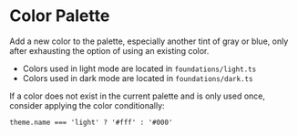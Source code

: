 
<Meta title="Core Styles/Color Palette" component={ColorPalette} />

# Color Palette

Add a new color to the palette, especially another tint of gray or blue, only after exhausting the option of using an existing color.

- Colors used in light mode are located in `foundations/light.ts`
- Colors used in dark mode are located in `foundations/dark.ts`

If a color does not exist in the current palette and is only used once, consider applying the color conditionally:

`theme.name === 'light' ? '#fff' : '#000'`

<Canvas>
  <Story name="Color Palette">
    <ColorPalette />
  </Story>
</Canvas>
